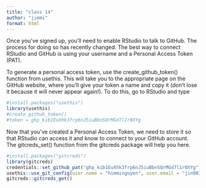 ```yaml
---
title: "class 14"
author: "jimmi"
format: html
---
```


Once you’ve signed up, you’ll need to enable RStudio to talk to GitHub. The process for doing so has recently changed. The best way to connect RStudio and GitHub is using your username and a Personal Access Token (PAT).

To generate a personal access token, use the create_github_token() function from usethis. This will take you to the appropriate page on the GitHub website, where you’ll give your token a name and copy it (don’t lose it because it will never appear again!). To do this, go to RStudio and type

```r
#install.packages("usethis")
library(usethis)
#create_github_token()
#token = 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
```

Now that you’ve created a Personal Access Token, we need to store it so that RStudio can access it and know to connect to your GitHub account. The gitcreds_set() function from the gitcreds package will help you here.

```r
#install.packages("gitcreds")
library(gitcreds)
credentials::set_github_pat("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")
usethis::use_git_config(user.name = "himminguyen", user.email = "jin003@ucsd.edu")
gitcreds::gitcreds_get()
```













